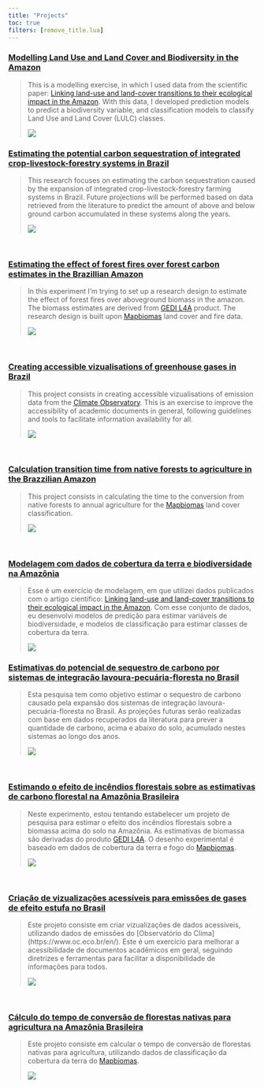 ```yaml
---
title: "Projects"
toc: true
filters: [remove_title.lua]
---
```


::: {.content-visible when-profile="en"}

### [Modelling Land Use and Land Cover and Biodiversity in the Amazon](/documents/lulc_eco.html)
>
> This is a modelling exercise, in which I used data from the scientific paper: [Linking land-use and land-cover transitions to their ecological impact in the Amazon](https://www.pnas.org/doi/full/10.1073/pnas.2202310119). With this data, I developed prediction models to predict a biodiversity variable, and classification models to classify Land Use and Land Cover (LULC) classes.
>
> ![](/images/birds.jpg)

### [Estimating the potential carbon sequestration of integrated crop-livestock-forestry systems in Brazil](/documents/iclf_brazil.html)
>
> This research focuses on estimating the carbon sequestration caused by the expansion of integrated crop-livestock-forestry farming systems in Brazil. Future projections will be performed based on data retrieved from the literature to predict the amount of above and below ground carbon accumulated in these systems along the years.
>
> ![](/images/ilpf.jpg)

<br>

### [Estimating the effect of forest fires over forest carbon estimates in the Brazillian Amazon](https://github.com/hugotseixas/effbe_gedi)
>
> In this experiment I'm trying to set up a research design to estimate the effect of forest fires over aboveground biomass in the amazon. The biomass estimates are derived from [GEDI L4A](https://daac.ornl.gov/cgi-bin/dsviewer.pl?ds_id=2056) product. The research design is built upon [Mapbiomas](https://mapbiomas.org/en?cama_set_language=en) land cover and fire data.
>
> ![](/images/amazon_fire.jpg)

<br>

### [Creating accessible vizualisations of greenhouse gases in Brazil](/documents/seeg_dataviz.html)
>
> This project consists in creating accessible vizualisations of emission data from the [Climate Observatory](https://www.oc.eco.br/en/). This is an exercise to improve the accessibility of academic documents in general, following guidelines and tools to facilitate information availability for all.
>
> ![](/images/ghg.jpg)

<br>

### [Calculation transition time from native forests to agriculture in the Brazzilian Amazon](https://github.com/hugotseixas/forest-agri-conversion)
>
> This project consists in calculating the time to the conversion from native forests to annual agriculture for the [Mapbiomas](https://mapbiomas.org/en?cama_set_language=en) land cover classification.
>
> ![](/images/forest_agri.jpg)

<br>

:::

::: {.content-visible when-profile="pt"}

### [Modelagem com dados de cobertura da terra e biodiversidade na Amazônia](/documents/lulc_eco.html)
>
> Esse é um exercício de modelagem, em que utilizei dados publicados com o artigo científico: [Linking land-use and land-cover transitions to their ecological impact in the Amazon](https://www.pnas.org/doi/full/10.1073/pnas.2202310119). Com esse conjunto de dados, eu desenvolvi modelos de predição para estimar variáveis de biodiversidade, e modelos de classificação para estimar classes de cobertura da terra.
>
> ![](/images/birds.jpg)

### [Estimativas do potencial de sequestro de carbono por sistemas de integração lavoura-pecuária-floresta no Brasil](/documents/iclf_brazil.html)
>
> Esta pesquisa tem como objetivo estimar o sequestro de carbono causado pela expansão dos sistemas de integração lavoura-pecuária-floresta no Brasil. As projeções futuras serão realizadas com base em dados recuperados da literatura para prever a quantidade de carbono, acima e abaixo do solo, acumulado nestes sistemas ao longo dos anos.
>
> ![](/images/ilpf.jpg)

<br>

### [Estimando o efeito de incêndios florestais sobre as estimativas de carbono florestal na Amazônia Brasileira](https://github.com/hugotseixas/effbe_gedi)
>
> Neste experimento, estou tentando estabelecer um projeto de pesquisa para estimar o efeito dos incêndios florestais sobre a biomassa acima do solo na Amazônia. As estimativas de biomassa são derivadas do produto [GEDI L4A](https://daac.ornl.gov/cgi-bin/dsviewer.pl?ds_id=2056). O desenho experimental é baseado em dados de cobertura da terra e fogo do [Mapbiomas](https://mapbiomas.org/en?cama_set_language=en).
>
> ![](/images/amazon_fire.jpg)

<br>

### [Criação de vizualizações acessíveis para emissões de gases de efeito estufa no Brasil](/documents/seeg_dataviz.html)
>
> Este projeto consiste em criar vizualizações de dados acessíveis, utilizando dados de emissões do [Observatório do Clima] (https://www.oc.eco.br/en/). Este é um exercício para melhorar a acessibilidade de documentos acadêmicos em geral, seguindo diretrizes e ferramentas para facilitar a disponibilidade de informações para todos.
>
> ![](/images/ghg.jpg)

<br>

### [Cálculo do tempo de conversão de florestas nativas para agricultura na Amazônia Brasileira](https://github.com/hugotseixas/forest-agri-conversion)
>
> Este projeto consiste em calcular o tempo de conversão de florestas nativas para agricultura, utilizando dados de classificação da cobertura da terra do [Mapbiomas](https://mapbiomas.org/en?cama_set_language=en).
>
> ![](/images/forest_agri.jpg)

<br>

:::
